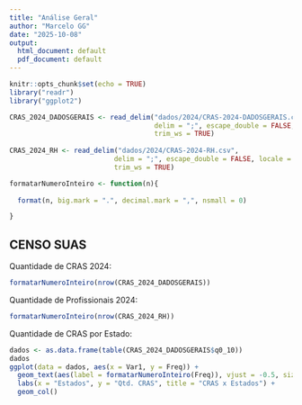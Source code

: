 ```yaml
---
title: "Análise Geral"
author: "Marcelo GG"
date: "2025-10-08"
output:
  html_document: default
  pdf_document: default
---
```


```r
knitr::opts_chunk$set(echo = TRUE)
library("readr")
library("ggplot2")

CRAS_2024_DADOSGERAIS <- read_delim("dados/2024/CRAS-2024-DADOSGERAIS.csv", 
                                    delim = ";", escape_double = FALSE, locale = locale(encoding = "ISO-8859-1"), 
                                    trim_ws = TRUE)
  
CRAS_2024_RH <- read_delim("dados/2024/CRAS-2024-RH.csv", 
                          delim = ";", escape_double = FALSE, locale = locale(encoding = "ISO-8859-1"), 
                          trim_ws = TRUE)

formatarNumeroInteiro <- function(n){
  
  format(n, big.mark = ".", decimal.mark = ",", nsmall = 0)

}

```

## CENSO SUAS

Quantidade de CRAS 2024:
```r

formatarNumeroInteiro(nrow(CRAS_2024_DADOSGERAIS))

```

Quantidade de Profissionais 2024:
```r

formatarNumeroInteiro(nrow(CRAS_2024_RH))

```

Quantidade de CRAS por Estado:
```r

dados <- as.data.frame(table(CRAS_2024_DADOSGERAIS$q0_10))
dados
ggplot(data = dados, aes(x = Var1, y = Freq)) +
  geom_text(aes(label = formatarNumeroInteiro(Freq)), vjust = -0.5, size = 2.5) +
  labs(x = "Estados", y = "Qtd. CRAS", title = "CRAS x Estados") +
  geom_col() 

```